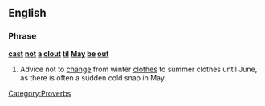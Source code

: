 ==English==

===Phrase===
'''[[cast]] [[not]] [[a]] [[clout]] [[til]] [[May]] [[be]] [[out]]'''

# {{context|idiom|proverbs}} Advice not to [[change]] from winter [[clothes]] to summer clothes until June, as there is often a sudden cold snap in May.

[[Category:Proverbs]]